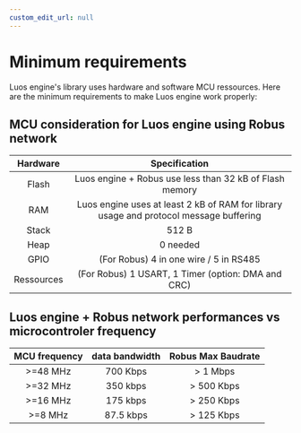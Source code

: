 ```yaml
---
custom_edit_url: null
---
```


# Minimum requirements

Luos engine's library uses hardware and software MCU ressources. Here are the minimum requirements to make Luos engine work properly:

## MCU consideration for Luos engine using Robus network

|  Hardware  |                                     Specification                                      |
| :--------: | :------------------------------------------------------------------------------------: |
|   Flash    |                Luos engine + Robus use less than 32 kB of Flash memory                 |
|    RAM     | Luos engine uses at least 2 kB of RAM for library usage and protocol message buffering |
|   Stack    |                                         512 B                                          |
|    Heap    |                                        0 needed                                        |
|    GPIO    |                         (For Robus) 4 in one wire / 5 in RS485                         |
| Ressources |                   (For Robus) 1 USART, 1 Timer (option: DMA and CRC)                   |

## Luos engine + Robus network performances vs microcontroler frequency

| MCU frequency | data bandwidth | Robus Max Baudrate |
| :-----------: | :------------: | :----------------: |
|   >=48 MHz    |    700 Kbps    |      > 1 Mbps      |
|   >=32 MHz    |    350 kbps    |     > 500 Kbps     |
|   >=16 MHz    |    175 kbps    |     > 250 Kbps     |
|    >=8 MHz    |   87.5 kbps    |     > 125 Kbps     |

